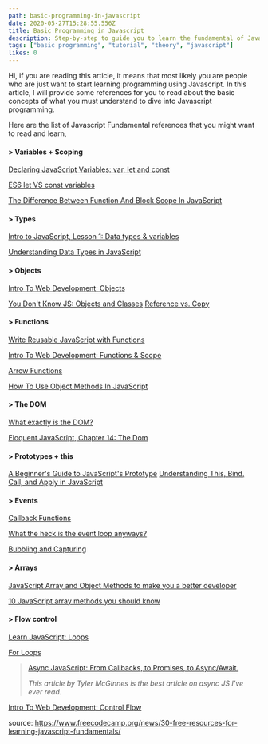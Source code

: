 ```yaml
---
path: basic-programming-in-javascript
date: 2020-05-27T15:28:55.556Z
title: Basic Programming in Javascript
description: Step-by-step to guide you to learn the fundamental of Javascript
tags: ["basic programming", "tutorial", "theory", "javascript"]
likes: 0
---
```

Hi, if you are reading this article, it means that most likely you are people who are just want to start learning programming using Javascript. In this article, I will provide some references for you to read about the basic concepts of what you must understand to dive into Javascript programming.

Here are the list of Javascript Fundamental references that you might want to read and learn,

#### \> Variables + Scoping

[Declaring JavaScript Variables: var, let and const](https://scotch.io/courses/10-need-to-know-javascript-concepts/declaring-javascript-variables-var-let-and-const)

[ES6 let VS const variables](https://wesbos.com/let-vs-const/)

[The Difference Between Function And Block Scope In JavaScript](https://medium.com/@josephcardillo/the-difference-between-function-and-block-scope-in-javascript-4296b2322abe)

#### \> Types

[Intro to JavaScript, Lesson 1: Data types & variables](https://www.udacity.com/course/intro-to-javascript--ud803)

[Understanding Data Types in JavaScript](https://www.digitalocean.com/community/tutorials/understanding-data-types-in-javascript)

#### \> Objects

[Intro To Web Development: Objects](https://btholt.github.io/intro-to-web-dev-v2/objects-and-arrays)

[You Don't Know JS: Objects and Classes](https://github.com/getify/You-Dont-Know-JS/blob/2nd-ed/objects-classes/ch3.md)
[Reference vs. Copy](https://www.youtube.com/watch?v=YnfwDQ5XYF4)

#### \> Functions

[Write Reusable JavaScript with Functions](https://www.freecodecamp.org/learn/javascript-algorithms-and-data-structures/basic-javascript/write-reusable-javascript-with-functions)

[Intro To Web Development: Functions & Scope](https://btholt.github.io/intro-to-web-dev-v2/functions-and-scope)

[Arrow Functions](https://wesbos.com/arrow-functions/)

[How To Use Object Methods In JavaScript](https://www.digitalocean.com/community/tutorials/how-to-use-object-methods-in-javascript)

#### \> The DOM

[What exactly is the DOM?](https://dev.to/karaluton/what-exactly-is-the-dom-jhg)

[Eloquent JavaScript, Chapter 14: The Dom](https://eloquentjavascript.net/14_dom.html)

#### \> Prototypes + this

[A Beginner's Guide to JavaScript's Prototype](https://tylermcginnis.com/beginners-guide-to-javascript-prototype/)
[Understanding This, Bind, Call, and Apply in JavaScript](https://www.taniarascia.com/this-bind-call-apply-javascript/)

#### \> Events

[Callback Functions](https://guide.freecodecamp.org/javascript/callback-functions/)

[What the heck is the event loop anyways?](https://www.youtube.com/watch?v=8aGhZQkoFbQ)

[Bubbling and Capturing](https://javascript.info/bubbling-and-capturing)

#### \> Arrays

[JavaScript Array and Object Methods to make you a better developer](https://syntax.fm/show/043/20-javascript-array-and-object-methods-to-make-you-a-better-developer)

[10 JavaScript array methods you should know](https://dev.to/frugencefidel/10-javascript-array-methods-you-should-know-4lk3)

#### \> Flow control

[Learn JavaScript: Loops](https://www.codecademy.com/learn/introduction-to-javascript/modules/learn-javascript-loops)

[For Loops](https://www.youtube.com/watch?v=24Wpg6njlYI)

> [Async JavaScript: From Callbacks, to Promises, to Async/Await.](https://tylermcginnis.com/async-javascript-from-callbacks-to-promises-to-async-await/)
>
> *This article by Tyler McGinnes is the best article on async JS I've ever read.*

[Intro To Web Development: Control Flow](https://btholt.github.io/intro-to-web-dev-v2/programming-fundamentals)

source: <https://www.freecodecamp.org/news/30-free-resources-for-learning-javascript-fundamentals/>
